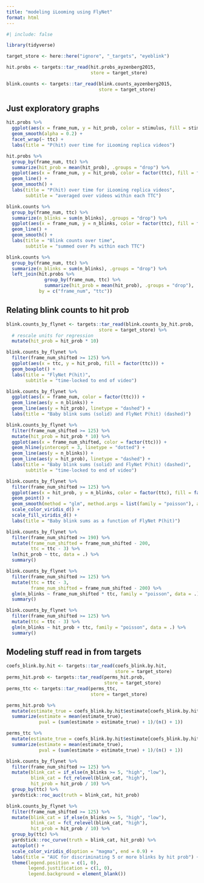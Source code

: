 ```yaml
---
title: "modeling iLooming using FlyNet"
format: html
---
```


```r
#| include: false

library(tidyverse)

target_store <- here::here("ignore", "_targets", "eyeblink")

hit.probs <- targets::tar_read(hit.probs_ayzenberg2015,
                               store = target_store)

blink.counts <- targets::tar_read(blink.counts_ayzenberg2015,
                                  store = target_store)
```

## Just exploratory graphs

```r
hit.probs %>% 
  ggplot(aes(x = frame_num, y = hit_prob, color = stimulus, fill = stimulus)) + 
  geom_smooth(alpha = 0.2) + 
  facet_wrap(~ ttc) +
  labs(title = "P(hit) over time for iLooming replica videos")
```

```r
hit.probs %>% 
  group_by(frame_num, ttc) %>% 
  summarize(hit_prob = mean(hit_prob), .groups = "drop") %>% 
  ggplot(aes(x = frame_num, y = hit_prob, color = factor(ttc), fill = factor(ttc))) + 
  geom_line() + 
  geom_smooth() + 
  labs(title = "P(hit) over time for iLooming replica videos",
       subtitle = "averaged over videos within each TTC")
```

```r
blink.counts %>% 
  group_by(frame_num, ttc) %>% 
  summarize(n_blinks = sum(n_blinks), .groups = "drop") %>% 
  ggplot(aes(x = frame_num, y = n_blinks, color = factor(ttc), fill = factor(ttc))) +
  geom_line() +
  geom_smooth() +
  labs(title = "Blink counts over time",
       subtitle = "summed over Ps within each TTC")
```

```r
blink.counts %>% 
  group_by(frame_num, ttc) %>% 
  summarize(n_blinks = sum(n_blinks), .groups = "drop") %>% 
  left_join(hit.probs %>% 
              group_by(frame_num, ttc) %>% 
              summarize(hit_prob = mean(hit_prob), .groups = "drop"),
            by = c("frame_num", "ttc"))
```

## Relating blink counts to hit prob

```r
blink.counts_by_flynet <- targets::tar_read(blink.counts_by_hit.prob,
                                  store = target_store) %>% 
  # rescale units for regression
  mutate(hit_prob = hit_prob * 10)
```

```r
blink.counts_by_flynet %>% 
  filter(frame_num_shifted >= 125) %>% 
  ggplot(aes(x = ttc, y = hit_prob, fill = factor(ttc))) +
  geom_boxplot() +
  labs(title = "FlyNet P(hit)",
       subtitle = "time-locked to end of video")
```

```r
blink.counts_by_flynet %>% 
  ggplot(aes(x = frame_num, color = factor(ttc))) +
  geom_line(aes(y = n_blinks)) +
  geom_line(aes(y = hit_prob), linetype = "dashed") +
  labs(title = "Baby blink sums (solid) and FlyNet P(hit) (dashed)")
```
```r
blink.counts_by_flynet %>% 
  filter(frame_num_shifted >= 125) %>% 
  mutate(hit_prob = hit_prob * 10) %>% 
  ggplot(aes(x = frame_num_shifted, color = factor(ttc))) +
  geom_hline(yintercept = 3, linetype = "dotted") +
  geom_line(aes(y = n_blinks)) +
  geom_line(aes(y = hit_prob), linetype = "dashed") +
  labs(title = "Baby blink sums (solid) and FlyNet P(hit) (dashed)",
       subtitle = "time-locked to end of video")
```

```r
blink.counts_by_flynet %>% 
  filter(frame_num_shifted >= 125) %>% 
  ggplot(aes(x = hit_prob, y = n_blinks, color = factor(ttc), fill = factor(ttc))) +
  geom_point() +
  geom_smooth(method = "glm", method.args = list(family = "poisson"), alpha = 0.2) +
  scale_color_viridis_d() +
  scale_fill_viridis_d() +
  labs(title = "Baby blink sums as a function of FlyNet P(hit)")
```

```r
blink.counts_by_flynet %>% 
  filter(frame_num_shifted >= 190) %>% 
  mutate(frame_num_shifted = frame_num_shifted - 200,
         ttc = ttc - 3) %>% 
  lm(hit_prob ~ ttc, data = .) %>% 
  summary()
```

```r
blink.counts_by_flynet %>% 
  filter(frame_num_shifted >= 125) %>% 
  mutate(ttc = ttc - 3,
         frame_num_shifted = frame_num_shifted - 200) %>% 
  glm(n_blinks ~ frame_num_shifted * ttc, family = "poisson", data = .) %>% 
  summary()
```

```r
blink.counts_by_flynet %>% 
  filter(frame_num_shifted >= 125) %>% 
  mutate(ttc = ttc - 3) %>% 
  glm(n_blinks ~ hit_prob + ttc, family = "poisson", data = .) %>% 
  summary()
```

## Modeling stuff read in from targets

```r
coefs_blink.by.hit <- targets::tar_read(coefs_blink.by.hit,
                                        store = target_store)
perms_hit.prob <- targets::tar_read(perms_hit.prob,
                                    store = target_store)
perms_ttc <- targets::tar_read(perms_ttc,
                               store = target_store)
```

```r
perms_hit.prob %>% 
  mutate(estimate_true = coefs_blink.by.hit$estimate[coefs_blink.by.hit$term == "hit_prob"]) %>% 
  summarize(estimate = mean(estimate_true), 
            pval = (sum(estimate > estimate_true) + 1)/(n() + 1))
```

```r
perms_ttc %>% 
  mutate(estimate_true = coefs_blink.by.hit$estimate[coefs_blink.by.hit$term == "ttc"]) %>% 
  summarize(estimate = mean(estimate_true), 
            pval = (sum(estimate > estimate_true) + 1)/(n() + 1))
```


```r
blink.counts_by_flynet %>% 
  filter(frame_num_shifted >= 125) %>% 
  mutate(blink_cat = if_else(n_blinks >= 5, "high", "low"),
         blink_cat = fct_relevel(blink_cat, "high"),
         hit_prob = hit_prob / 10) %>% 
  group_by(ttc) %>% 
  yardstick::roc_auc(truth = blink_cat, hit_prob)
```

```r
blink.counts_by_flynet %>% 
  filter(frame_num_shifted >= 125) %>% 
  mutate(blink_cat = if_else(n_blinks >= 5, "high", "low"),
         blink_cat = fct_relevel(blink_cat, "high"),
         hit_prob = hit_prob / 10) %>% 
  group_by(ttc) %>% 
  yardstick::roc_curve(truth = blink_cat, hit_prob) %>% 
  autoplot() +
  scale_color_viridis_d(option = "magma", end = 0.9) +
  labs(title = "AUC for discriminating 5 or more blinks by hit prob") +
  theme(legend.position = c(1, 0),
        legend.justification = c(1, 0),
        legend.background = element_blank())
```

